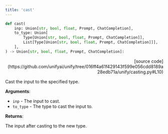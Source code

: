 ```yaml
---
title: 'cast'
---
```


```python
def cast(
    inp: Union[str, bool, float, Prompt, ChatCompletion],
    to_type: Union[
        Type[Union[str, bool, float, Prompt, ChatCompletion]],
        List[Type[Union[str, bool, float, Prompt, ChatCompletion]]],
    ],
) -> Union[str, bool, float, Prompt, ChatCompletion]:
```

<p align="right">[source code](https://github.com/unifyai/unify/tree/016ff4a61f429143f599e056cdd8189a28edb71a/unify/casting.py#L10)</p>

Cast the input to the specified type.

**Arguments**:

- `inp` - The input to cast.
- `to_type` - The type to cast the input to.



**Returns**:

The input after casting to the new type.